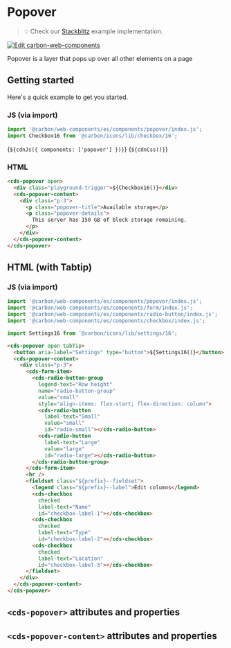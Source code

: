 
<Meta of={PopoverStories} />

# Popover

> 💡 Check our
> [Stackblitz](https://stackblitz.com/github/carbon-design-system/carbon-for-ibm-dotcom/tree/main/packages/web-components/examples/stackblitz/basic/components/popover)
> example implementation.

[![Edit carbon-web-components](https://developer.stackblitz.com/img/open_in_stackblitz.svg)](https://stackblitz.com/github/carbon-design-system/carbon-for-ibm-dotcom/tree/main/packages/carbon-web-components/examples/stackblitz/basic/components/popover)

Popover is a layer that pops up over all other elements on a page

## Getting started

Here's a quick example to get you started.

### JS (via import)

```javascript
import '@carbon/web-components/es/components/popover/index.js';
import Checkbox16 from '@carbon/icons/lib/checkbox/16';
```

<Markdown>{`${cdnJs({ components: ['popover'] })}`}</Markdown>
<Markdown>{`${cdnCss()}`}</Markdown>

### HTML

```html
<cds-popover open>
  <div class="playground-trigger">${Checkbox16()}</div>
  <cds-popover-content>
    <div class="p-3">
      <p class="popover-title">Available storage</p>
      <p class="popover-details">
        This server has 150 GB of block storage remaining.
      </p>
    </div>
  </cds-popover-content>
</cds-popover>
```

## HTML (with Tabtip)

### JS (via import)

```javascript
import '@carbon/web-components/es/components/popover/index.js';
import '@carbon/web-components/es/components/form/index.js';
import '@carbon/web-components/es/components/radio-button/index.js';
import '@carbon/web-components/es/components/checkbox/index.js';

import Settings16 from '@carbon/icons/lib/settings/16';
```

```html
<cds-popover open tabTip>
  <button aria-label="Settings" type="button">${Settings16()}</button>
  <cds-popover-content>
    <div class="p-3">
      <cds-form-item>
        <cds-radio-button-group
          legend-text="Row height"
          name="radio-button-group"
          value="small"
          style="align-items: flex-start; flex-direction: column">
          <cds-radio-button
            label-text="Small"
            value="small"
            id="radio-small"></cds-radio-button>
          <cds-radio-button
            label-text="Large"
            value="large"
            id="radio-large"></cds-radio-button>
        </cds-radio-button-group>
      </cds-form-item>
      <hr />
      <fieldset class="${prefix}--fieldset">
        <legend class="${prefix}--label">Edit columns</legend>
        <cds-checkbox
          checked
          label-text="Name"
          id="checkbox-label-1"></cds-checkbox>
        <cds-checkbox
          checked
          label-text="Type"
          id="checkbox-label-2"></cds-checkbox>
        <cds-checkbox
          checked
          label-text="Location"
          id="checkbox-label-3"></cds-checkbox>
      </fieldset>
    </div>
  </cds-popover-content>
</cds-popover>
```

## `<cds-popover>` attributes and properties

<ArgsTable of="cds-popover" />

## `<cds-popover-content>` attributes and properties

<ArgsTable of="cds-popover-content" />
